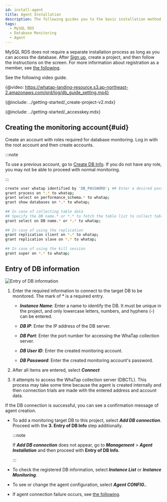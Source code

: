 ```yaml
---
id: install-agent
title: Agent Installation
description: The following guides you to the basic installation method for using the WhaTap database monitoring service.
tags:
  - MySQL RDS
  - Database Monitoring
  - Agent
---
```



MySQL RDS does not require a separate installation process as long as you can access the database. After [Sign up](https://www.whatap.io/en/signup/), create a project, and then follow the instructions on the screen. For more information about registration as a member, see [the following](account/account-manage).

See the following video guide.

{@video: https://whatap-landing-resource.s3.ap-northeast-2.amazonaws.com/prd/log/db_guide_setting.mp4}

{@include: ../getting-started/_create-project-v2.mdx}

{@include: ../getting-started/_accesskey.mdx}

## Creating the monitoring account{#uid}

Create an account with roles required for database monitoring. Log in with the root account and then create accounts.

:::note

To use a previous account, go to [Create DB Info](#create-db-user). If you do not have any role, you may not be able to proceed with normal monitoring.

:::

<!-- MySQL -->

```bash showLineNumbers
create user whatap identified by 'DB_PASSWORD'; ## Enter a desired password.
grant process on *.* to whatap;
grant select on performance_schema.* to whatap;
grant show databases on *.* to whatap;
 
## In case of collecting table data
## Specify the DB name.* or *.* to fetch the table list to collect table data.
grant select on DB name.* or *.* to whatap;
 
## In case of using the replication
grant replication client on *.* to whatap;
grant replication slave on *.* to whatap;
 
## In case of using the kill session
grant super on *.* to whatap;
```

## Entry of DB information

![Entry of DB information](/img/mysql-rds-db-info.png)

1.  Enter the required information to connect to the target DB to be monitored. The mark of <span class='vslow'>\*</span> is a required entry.

    -   **_Instance Name_**: Enter a name to identify the DB. It must be unique in the project, and only lowercase letters, numbers, and hyphens (-) can be entered.

    -   **_DB IP_**: Enter the IP address of the DB server.

    -   **_DB Port_**: Enter the port number for accessing the WhaTap collection server.

    -   **_DB User ID_**: Enter the created monitoring account.

    -   **_DB Password_**: Enter the created monitoring account's password.

2.  After all items are entered, select **_Connect_**

3.  It attempts to access the WhaTap collection server (DBCTL). This process may take some time because the agent is created internally and then connection trials are made with the entered address and account data.

If the DB connection is successful, you can see a confirmation message of agent creation.

-   To add a monitoring target DB to this project, select **_Add DB connection_**. Proceed with the **3. Entry of DB Info** step additionally.

    :::note

    If **_Add DB connection_** does not appear, go to **_Management_** > **_Agent Installation_** and then proceed with **Entry of DB Info**.

    :::

-   To check the registered DB information, select **_Instance List_** or **_Instance Monitoring_**.

-   To see or change the agent configuration, select **_Agent CONFIG._**.

-   If agent connection failure occurs, see [the following](troubleshooting).
